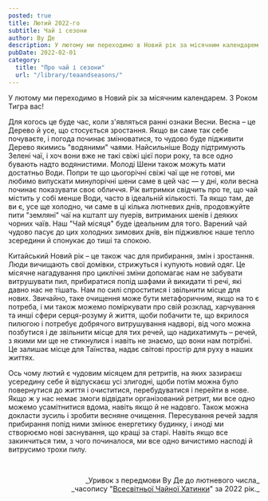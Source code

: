 ```yaml
---
posted: true
title: Лютий 2022-го
subtitle: Чай і сезони
author: Ву Де
description: У лютому ми переходимо в Новий рік за місячним календарем. З Роком Тигра вас! Для когось це буде час, коли з'являться ранні ознаки Весни...
pubDate: 2022-02-01
category: 
  title: "Про чай і сезони"
  url: "/library/teaandseasons/"
---
```


У лютому ми переходимо в Новий рік за місячним календарем. З Роком Тигра вас!

Для когось це буде час, коли з'являться ранні ознаки Весни. Весна – це Дерево й усе, що стосується зростання. Якщо ви саме так себе почуваєте, і погода починає змінюватися, то чудово буде підживити Дерево якимись "водяними" чаями. Найсильніше Воду підтримують Зелені чаї, і хоч вони вже не такі свіжі цієї пори року, та все одно бувають надто водянистими. Молоді Шени також можуть мати достатньо Води. Попри те що цьогорічні свіжі чаї ще не готові, ми любимо випускати минулорічні шени саме в цей час — у дні, коли весна починає показувати своє обличчя. Рік витримки свідчить про те, що чай містить у собі менше Води, часто в ідеальній кількості. Та якщо там, де ви є, усе ще холодно, чи саме в ці кілька лютневих днів, продовжуйте пити "земляні" чаї на кшталт шу пуерів, витриманих шенів і деяких чорних чаїв. Наш "Чай місяця" буде ідеальним для того. Варений чай чудово пасує до цих холодних зимових днів, він підживлює наше тепло зсередини й спонукає до тиші та спокою.

Китайський Новий рік – це також час для прибирання, змін і зростання. Люди вичищають свої домівки, стрижуться і купують новий одяг. Це місячне нагадування про циклічні зміни допомагає нам не забувати витрушувати пил, прибиратися попід шафами й викидати ті речі, які давно нас не тішать. Нам по силі спроститися і звільнити місце для нових. Звичайно, таке очищення може бути метафоричним, якщо на то є потреба, і ми також можемо поміркувати про свій розклад, харчування та инші сфери серця-розуму й життя, щоби побачити те, що вкрилося пилюгою і потребує добрячого витрушування надворі, від чого можна позбутися і де звільнити місце для тих речей, що надихатимуть – речей, з якими ми ще не стикнулися і навіть не знаємо, що вони нам потрібні. Це залишає місце для Таїнства, надає світові простір для руху в наших життях.

Ось чому лютий є чудовим місяцем для ретритів, на яких зазираєш усередину себе й відпускаєш усі злигодні, щоби потім можна було повернутися до життя і очиститися, перебудуватися і перейти в нове. Якщо ж у нас немає змоги відвідати організований ретрит, ми все одно можемо усамітнитися вдома, навіть якщо й не надовго. Також можна докласти зусиль і зробити весняне очищення. Пересування речей задля прибирання попід ними змінює енергетику будинку, і иноді ми створюємо нові заснування, що кращі за старі. Навіть якщо все закинчиться тим, з чого починалося, ми все одно вичистимо насподі й витрусимо трохи пилу.

<p>&nbsp;</p>
<p align="right" style="font-size: 0.9rem;">_Уривок з передмови Ву Де до лютневого числа_<br />_часопису "<a href="http://www.globalteahut.org/" target="_blank" rel="noopener noreferrer">Всесвітньої Чайної Хатинки</a>" за 2022 рік._</p>
